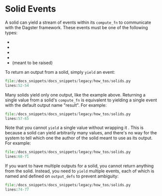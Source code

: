 
<DynamicMetaTags title="Solid Events | Dagster" />

# Solid Events

A solid can yield a stream of events within its `compute_fn` to
communicate with the Dagster framework. These events must be one of the
following types:

- <PyObject module="dagster" object="Output" />
- <PyObject module="dagster" object="AssetMaterialization" />
- <PyObject module="dagster" object="ExpectationResult" />
- <PyObject module="dagster" object="TypeCheck" />
- <PyObject module="dagster" object="Failure" /> (meant to be raised)

To return an output from a solid, simply `yield` an <PyObject module="dagster" object="Output" /> event:

```python literalinclude caption=solids.py
file:/docs_snippets/docs_snippets/legacy/how_tos/solids.py
lines:52-54
```

Many solids yield only one output, like the example above. Returning a
single value from a solid's `compute_fn` is equivalent to yielding a
single <PyObject module="dagster" object="Output" /> event
with the default output name "result". For example:

```python literalinclude caption=solids.py
file:/docs_snippets/docs_snippets/legacy/how_tos/solids.py
lines:57-65
```

Note that you cannot `yield` a single value without wrapping it <PyObject module="dagster" object="Output" />.
This is because a solid can yield arbitrarily many values, and there's no way
for the system to tell which one the author of the solid meant to use as
its output. For example:

```python literalinclude caption=solids.py
file:/docs_snippets/docs_snippets/legacy/how_tos/solids.py
lines:68-71
```

If you want to have multiple outputs for a solid, you cannot return
anything from the solid. Instead, you need to `yield` multiple <PyObject module="dagster" object="Output" /> events,
each of which is named and defined on `output_defs` to prevent ambiguity:

```python literalinclude caption=solids.py
file:/docs_snippets/docs_snippets/legacy/how_tos/solids.py
lines:74-77
```
